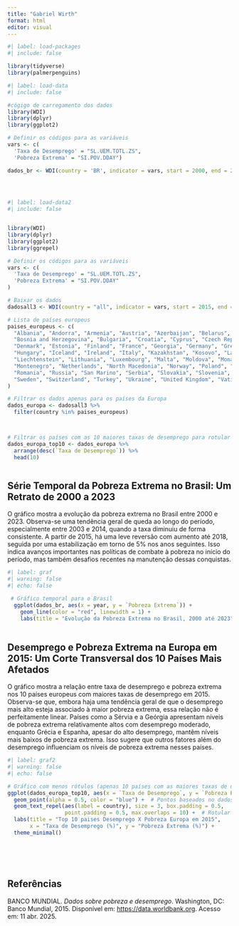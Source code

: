 ---
title: "Gabriel Wirth"
format: html
editor: visual
---

```{r}
#| label: load-packages
#| include: false

library(tidyverse)
library(palmerpenguins)
```

```{r}
#| label: load-data
#| include: false

#cógigo de carregamento dos dados
library(WDI)
library(dplyr)
library(ggplot2)

# Definir os códigos para as variáveis
vars <- c(
  'Taxa de Desemprego' = "SL.UEM.TOTL.ZS",
  'Pobreza Extrema' = "SI.POV.DDAY")

dados_br <- WDI(country = 'BR', indicator = vars, start = 2000, end = 2023) %>% na.omit()

  



```

```{r}
#| label: load-data2
#| include: false


library(WDI)
library(dplyr)
library(ggplot2)
library(ggrepel)

# Definir os códigos para as variáveis
vars <- c(
  'Taxa de Desemprego' = "SL.UEM.TOTL.ZS",
  'Pobreza Extrema' = "SI.POV.DDAY"
)

# Baixar os dados
dadosall3 <- WDI(country = "all", indicator = vars, start = 2015, end = 2015) %>% na.omit()

# Lista de países europeus
paises_europeus <- c(
  "Albania", "Andorra", "Armenia", "Austria", "Azerbaijan", "Belarus", "Belgium", 
  "Bosnia and Herzegovina", "Bulgaria", "Croatia", "Cyprus", "Czech Republic", 
  "Denmark", "Estonia", "Finland", "France", "Georgia", "Germany", "Greece", 
  "Hungary", "Iceland", "Ireland", "Italy", "Kazakhstan", "Kosovo", "Latvia", 
  "Liechtenstein", "Lithuania", "Luxembourg", "Malta", "Moldova", "Monaco", 
  "Montenegro", "Netherlands", "North Macedonia", "Norway", "Poland", "Portugal", 
  "Romania", "Russia", "San Marino", "Serbia", "Slovakia", "Slovenia", "Spain", 
  "Sweden", "Switzerland", "Turkey", "Ukraine", "United Kingdom", "Vatican City"
)

# Filtrar os dados apenas para os países da Europa
dados_europa <- dadosall3 %>% 
  filter(country %in% paises_europeus)



# Filtrar os países com as 10 maiores taxas de desemprego para rotular
dados_europa_top10 <- dados_europa %>% 
  arrange(desc(`Taxa de Desemprego`)) %>% 
  head(10)



```

## Série Temporal da Pobreza Extrema no Brasil: Um Retrato de 2000 a 2023

O gráfico mostra a evolução da pobreza extrema no Brasil entre 2000 e 2023. Observa-se uma tendência geral de queda ao longo do período, especialmente entre 2003 e 2014, quando a taxa diminuiu de forma consistente. A partir de 2015, há uma leve reversão com aumento até 2018, seguida por uma estabilização em torno de 5% nos anos seguintes. Isso indica avanços importantes nas políticas de combate à pobreza no início do período, mas também desafios recentes na manutenção dessas conquistas.

```{r}
#| label: graf
#| warning: false
#| echo: false

 # Gráfico temporal para o Brasil
  ggplot(dados_br, aes(x = year, y = `Pobreza Extrema`)) +
    geom_line(color = "red", linewidth = 1) +
    labs(title = "Evolução da Pobreza Extrema no Brasil, 2000 até 2023", x = "Ano", y = "Pobreza Extrema (%)")
  

```

## Desemprego e Pobreza Extrema na Europa em 2015: Um Corte Transversal dos 10 Países Mais Afetados

O gráfico mostra a relação entre taxa de desemprego e pobreza extrema nos 10 países europeus com maiores taxas de desemprego em 2015. Observa-se que, embora haja uma tendência geral de que o desemprego mais alto esteja associado à maior pobreza extrema, essa relação não é perfeitamente linear. Países como a Sérvia e a Geórgia apresentam níveis de pobreza extrema relativamente altos com desemprego moderado, enquanto Grécia e Espanha, apesar do alto desemprego, mantêm níveis mais baixos de pobreza extrema. Isso sugere que outros fatores além do desemprego influenciam os níveis de pobreza extrema nesses países.\

```{r}
#| label: graf2
#| warning: false
#| echo: false

# Gráfico com menos rótulos (apenas 10 países com as maiores taxas de desemprego)
ggplot(dados_europa_top10, aes(x = `Taxa de Desemprego`, y = `Pobreza Extrema`, label = country)) +
  geom_point(alpha = 0.5, color = "blue") +  # Pontos baseados no dados_europa_top10
  geom_text_repel(aes(label = country), size = 3, box.padding = 0.5, 
                  point.padding = 0.5, max.overlaps = 10) +  # Rotular apenas os 10 países
  labs(title = "Top 10 paises Desemprego X Pobreza Europa em 2015", 
       x = "Taxa de Desemprego (%)", y = "Pobreza Extrema (%)") +
  theme_minimal()
```

\
\
\

## Referências

BANCO MUNDIAL. *Dados sobre pobreza e desemprego*. Washington, DC: Banco Mundial, 2015. Disponível em: <https://data.worldbank.org>. Acesso em: 11 abr. 2025.

